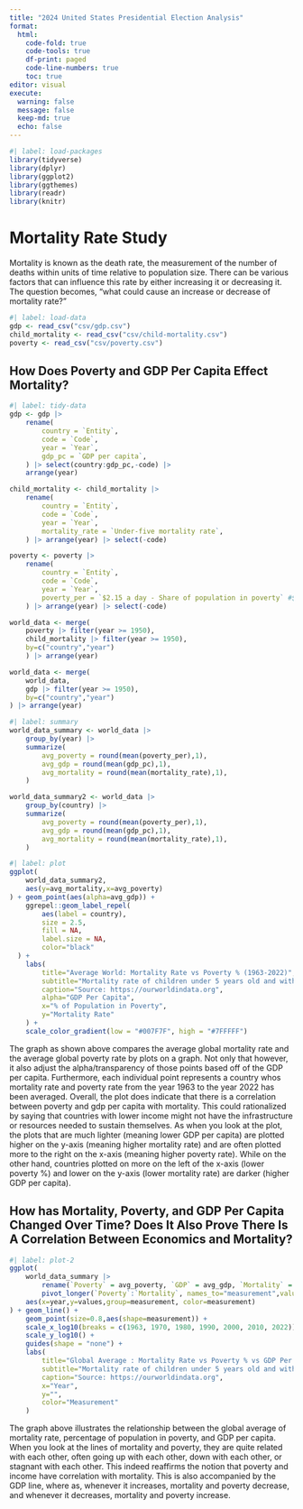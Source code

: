 ---
title: "2024 United States Presidential Election Analysis"
format:
  html:
    code-fold: true
    code-tools: true
    df-print: paged
    code-line-numbers: true
    toc: true
editor: visual
execute:
  warning: false
  message: false
  keep-md: true
  echo: false
---

```{r, results='hide'}
#| label: load-packages
library(tidyverse)
library(dplyr)
library(ggplot2)
library(ggthemes)
library(readr)
library(knitr)
```

# Mortality Rate Study

Mortality is known as the death rate, the measurement of the number of deaths within units of time relative to population size. There can be various factors that can influence this rate by either increasing it or decreasing it. The question becomes, "what could cause an increase or decrease of mortality rate?"

```{r, results='hide'}
#| label: load-data
gdp <- read_csv("csv/gdp.csv")
child_mortality <- read_csv("csv/child-mortality.csv")
poverty <- read_csv("csv/poverty.csv")
```

## How Does Poverty and GDP Per Capita Effect Mortality?

```{r, results='hide'}
#| label: tidy-data
gdp <- gdp |>
    rename(
        country = `Entity`,
        code = `Code`,
        year = `Year`,
        gdp_pc = `GDP per capita`,
    ) |> select(country:gdp_pc,-code) |> 
    arrange(year)

child_mortality <- child_mortality |>
    rename(
        country = `Entity`,
        code = `Code`,
        year = `Year`,
        mortality_rate = `Under-five mortality rate`,
    ) |> arrange(year) |> select(-code)

poverty <- poverty |>
    rename(
        country = `Entity`,
        code = `Code`,
        year = `Year`,
        poverty_per = `$2.15 a day - Share of population in poverty` #$2.15 a day - Share of population in poverty
    ) |> arrange(year) |> select(-code)

world_data <- merge(
    poverty |> filter(year >= 1950),
    child_mortality |> filter(year >= 1950),
    by=c("country","year")
    ) |> arrange(year)

world_data <- merge(
    world_data,
    gdp |> filter(year >= 1950),
    by=c("country","year")
) |> arrange(year)
```

```{r, results='hide'}
#| label: summary
world_data_summary <- world_data |>
    group_by(year) |>
    summarize(
        avg_poverty = round(mean(poverty_per),1),
        avg_gdp = round(mean(gdp_pc),1),
        avg_mortality = round(mean(mortality_rate),1),
    )

world_data_summary2 <- world_data |>
    group_by(country) |>
    summarize(
        avg_poverty = round(mean(poverty_per),1),
        avg_gdp = round(mean(gdp_pc),1),
        avg_mortality = round(mean(mortality_rate),1),
    )
```

```{r, results='hide'}
#| label: plot
ggplot(
    world_data_summary2,
    aes(y=avg_mortality,x=avg_poverty)
) + geom_point(aes(alpha=avg_gdp)) + 
    ggrepel::geom_label_repel(
        aes(label = country),
        size = 2.5,
        fill = NA,
        label.size = NA,
        color="black"
  ) +
    labs(
        title="Average World: Mortality Rate vs Poverty % (1963-2022)",
        subtitle="Mortality rate of children under 5 years old and with rate of people making  $2.15 a day.",
        caption="Source: https://ourworldindata.org",
        alpha="GDP Per Capita",
        x="% of Population in Poverty",
        y="Mortality Rate"
    ) +
    scale_color_gradient(low = "#007F7F", high = "#7FFFFF")
```

The graph as shown above compares the average global mortality rate and the average global poverty rate by plots on a graph. Not only that however, it also adjust the alpha/transparency of those points based off of the GDP per capita. Furthermore, each individual point represents a country whos mortality rate and poverty rate from the year 1963 to the year 2022 has been averaged. Overall, the plot does indicate that there is a correlation between poverty and gdp per capita with mortality. This could rationalized by saying that countries with lower income might not have the infrastructure or resources needed to sustain themselves. As when you look at the plot, the plots that are much lighter (meaning lower GDP per capita) are plotted higher on the y-axis (meaning higher mortality rate) and are often plotted more to the right on the x-axis (meaning higher poverty rate). While on the other hand, countries plotted on more on the left of the x-axis (lower poverty %) and lower on the y-axis (lower mortality rate) are darker (higher GDP per capita).

## How has Mortality, Poverty, and GDP Per Capita Changed Over Time? Does It Also Prove There Is A Correlation Between Economics and Mortality?

```{r, results='hide'}
#| label: plot-2
ggplot(
    world_data_summary |> 
        rename(`Poverty` = avg_poverty, `GDP` = avg_gdp, `Mortality` = avg_mortality) |>
        pivot_longer(`Poverty`:`Mortality`, names_to="measurement",values_to="values"),
    aes(x=year,y=values,group=measurement, color=measurement)
) + geom_line() +
    geom_point(size=0.8,aes(shape=measurement)) +
    scale_x_log10(breaks = c(1963, 1970, 1980, 1990, 2000, 2010, 2022)) +
    scale_y_log10() +
    guides(shape = "none") +
    labs(
        title="Global Average : Mortality Rate vs Poverty % vs GDP Per Capita",
        subtitle="Mortality rate of children under 5 years old and with rate of people making $2.15 a day",
        caption="Source: https://ourworldindata.org",
        x="Year",
        y="",
        color="Measurement"
    )
```

The graph above illustrates the relationship between the global average of mortality rate, percentage of population in poverty, and GDP per capita. When you look at the lines of mortality and poverty, they are quite related with each other, often going up with each other, down with each other, or stagnant with each other. This indeed reaffirms the notion that poverty and income have correlation with mortality. This is also accompanied by the GDP line, where as, whenever it increases, mortality and poverty decrease, and whenever it decreases, mortality and poverty increase.